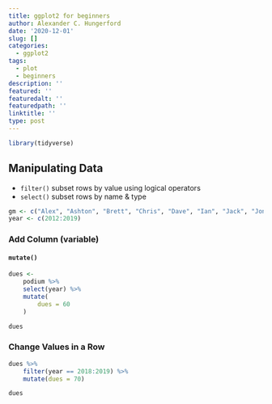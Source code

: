 ```yaml
---
title: ggplot2 for beginners
author: Alexander C. Hungerford
date: '2020-12-01'
slug: []
categories:
  - ggplot2
tags:
  - plot
  - beginners
description: ''
featured: ''
featuredalt: ''
featuredpath: ''
linktitle: ''
type: post
---
```


```r
library(tidyverse)
```

## Manipulating Data

* `filter()` subset rows by value using logical operators
* `select()` subset rows by name & type


```r
gm <- c("Alex", "Ashton", "Brett", "Chris", "Dave", "Ian", "Jack", "Jon", "Katz", "Mikulich", "Nate", "Todd")
year <- c(2012:2019)
```

### Add Column (variable)
#### `mutate()`

```r
dues <-
    podium %>%
    select(year) %>% 
    mutate(
        dues = 60
    )
```


```r
dues
```

### Change Values in a Row

```r
dues %>% 
    filter(year == 2018:2019) %>%
    mutate(dues = 70)
```

```r
dues
```

